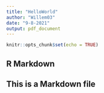 ```yaml
---
title: "HelloWorld"
author: "Willem03"
date: "9-8-2021"
output: pdf_document
---
```


```r
knitr::opts_chunk$set(echo = TRUE)
```

## R Markdown

## This is a Markdown file